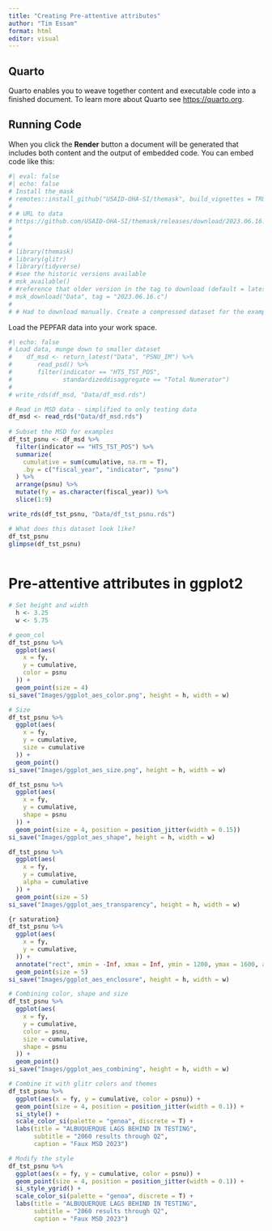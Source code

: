 ```yaml
---
title: "Creating Pre-attentive attributes"
author: "Tim Essam"
format: html
editor: visual
---
```


## Quarto

Quarto enables you to weave together content and executable code into a finished document. To learn more about Quarto see <https://quarto.org>.

## Running Code

When you click the **Render** button a document will be generated that includes both content and the output of embedded code. You can embed code like this:

```r
#| eval: false
#| echo: false
# Install the_mask
# remotes::install_github("USAID-OHA-SI/themask", build_vignettes = TRUE)
# 
# # URL to data
# https://github.com/USAID-OHA-SI/themask/releases/download/2023.06.16.c/MER_Structured_TRAINING_Datasets_PSNU_IM_FY58-60_20230616_v2_1.zip
# 
# 
# 
# library(themask)
# library(glitr)
# library(tidyverse)
# #see the historic versions available
# msk_available()
# #reference that older version in the tag to download (default = latest)
# msk_download("Data", tag = "2023.06.16.c")
# 
# # Had to download manually. Create a compressed dataset for the examples.

```

Load the PEPFAR data into your work space.

```r
#| echo: false
# Load data, munge down to smaller dataset
#    df_msd <- return_latest("Data", "PSNU_IM") %>%
#       read_psd() %>% 
#       filter(indicator == "HTS_TST_POS", 
#              standardizeddisaggregate == "Total Numerator")
#   
# write_rds(df_msd, "Data/df_msd.rds")

# Read in MSD data - simplified to only testing data
df_msd <- read_rds("Data/df_msd.rds")
  
# Subset the MSD for examples
df_tst_psnu <- df_msd %>%
  filter(indicator == "HTS_TST_POS") %>%
  summarize(
    cumulative = sum(cumulative, na.rm = T),
    .by = c("fiscal_year", "indicator", "psnu")
  ) %>%
  arrange(psnu) %>%
  mutate(fy = as.character(fiscal_year)) %>% 
  slice(1:9)

write_rds(df_tst_psnu, "Data/df_tst_psnu.rds")

# What does this dataset look like?
df_tst_psnu
glimpse(df_tst_psnu)
  
```

# Pre-attentive attributes in ggplot2

```r
# Set height and width
  h <- 3.25
  w <- 5.75

# geom_col
df_tst_psnu %>%
  ggplot(aes(
    x = fy,
    y = cumulative,
    color = psnu
  )) +
  geom_point(size = 4)
si_save("Images/ggplot_aes_color.png", height = h, width = w)
```

```r
# Size
df_tst_psnu %>%
  ggplot(aes(
    x = fy,
    y = cumulative,
    size = cumulative
  )) +
  geom_point()
si_save("Images/ggplot_aes_size.png", height = h, width = w)
```

```r
df_tst_psnu %>%
  ggplot(aes(
    x = fy,
    y = cumulative,
    shape = psnu
  )) +
  geom_point(size = 4, position = position_jitter(width = 0.15))
si_save("Images/ggplot_aes_shape", height = h, width = w)
```

```r
df_tst_psnu %>%
  ggplot(aes(
    x = fy,
    y = cumulative,
    alpha = cumulative
  )) +
  geom_point(size = 5)
si_save("Images/ggplot_aes_transparency", height = h, width = w)
```

```r
{r saturation}
df_tst_psnu %>%
  ggplot(aes(
    x = fy,
    y = cumulative,
  )) +
  annotate("rect", xmin = -Inf, xmax = Inf, ymin = 1200, ymax = 1600, alpha = .15) +
  geom_point(size = 5) 
si_save("Images/ggplot_aes_enclosure", height = h, width = w)
```

```r
# Combining color, shape and size
df_tst_psnu %>%
  ggplot(aes(
    x = fy,
    y = cumulative,
    color = psnu,
    size = cumulative,
    shape = psnu
  )) +
  geom_point()
si_save("Images/ggplot_aes_combining", height = h, width = w)
```

```r
# Combine it with glitr colors and themes
df_tst_psnu %>%
  ggplot(aes(x = fy, y = cumulative, color = psnu)) +
  geom_point(size = 4, position = position_jitter(width = 0.1)) + 
  si_style() +
  scale_color_si(palette = "genoa", discrete = T) +
  labs(title = "ALBUQUERQUE LAGS BEHIND IN TESTING",
       subtitle = "2060 results through Q2",
       caption = "Faux MSD 2023")
```

```r
# Modify the style
df_tst_psnu %>%
  ggplot(aes(x = fy, y = cumulative, color = psnu)) +
  geom_point(size = 4, position = position_jitter(width = 0.1)) + 
  si_style_ygrid() +
  scale_color_si(palette = "genoa", discrete = T) +
  labs(title = "ALBUQUERQUE LAGS BEHIND IN TESTING",
       subtitle = "2060 results through Q2",
       caption = "Faux MSD 2023")
```
